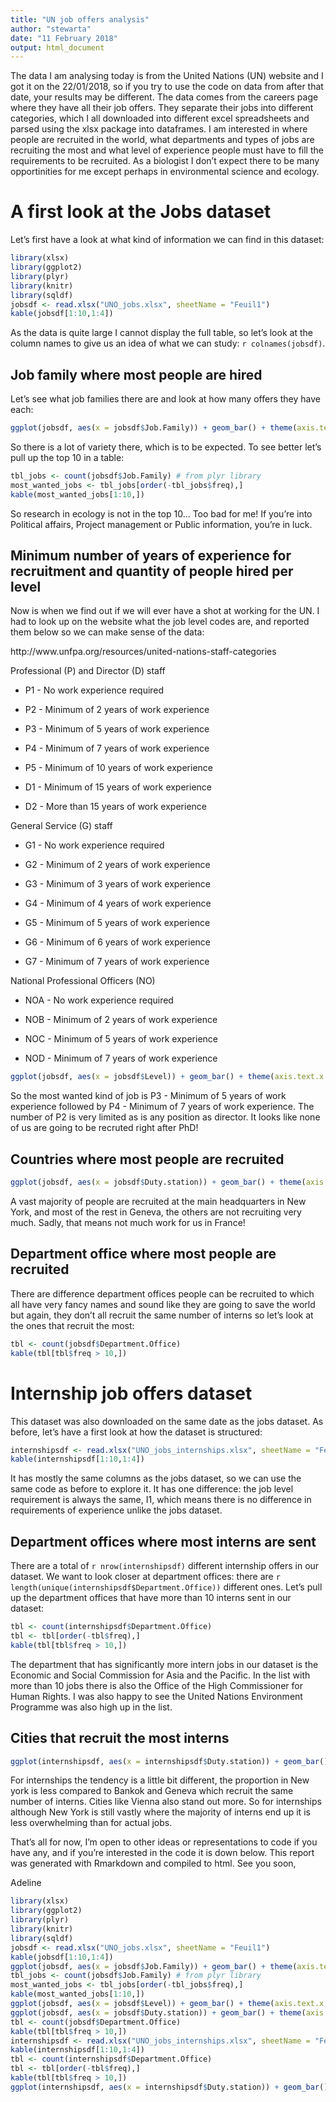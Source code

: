 ```yaml
---
title: "UN job offers analysis"
author: "stewarta"
date: "11 February 2018"
output: html_document
---
```


The data I am analysing today is from the United Nations (UN) website and I got it on the 22/01/2018, so if you try to use the code on data from after that date, your results may be different. The data comes from the careers page where they have all their job offers. They separate their jobs into different categories, which I all downloaded into different excel spreadsheets and parsed using the xlsx package into dataframes. I am interested in where people are recruited in the world, what departments and types of jobs are recruiting the most and what level of experience people must have to fill the requirements to be recruited. As a biologist I don't expect there to be many opportinities for me except perhaps in environmental science and ecology. 

# A first look at the Jobs dataset

Let's first have a look at what kind of information we can find in this dataset:

```r
library(xlsx)
library(ggplot2)
library(plyr)
library(knitr)
library(sqldf)
jobsdf <- read.xlsx("UNO_jobs.xlsx", sheetName = "Feuil1")
kable(jobsdf[1:10,1:4])
```

As the data is quite large I cannot display the full table, so let's look at the column names to give us an idea of what we can study: `r colnames(jobsdf)`.

## Job family where most people are hired

Let's see what job families there are and look at how many offers they have each:

```r
ggplot(jobsdf, aes(x = jobsdf$Job.Family)) + geom_bar() + theme(axis.text.x  = element_text(angle=90, vjust=0, hjust = 1))
```

So there is a lot of variety there, which is to be expected. To see better let's pull up the top 10 in a table:

```r
tbl_jobs <- count(jobsdf$Job.Family) # from plyr library
most_wanted_jobs <- tbl_jobs[order(-tbl_jobs$freq),]
kable(most_wanted_jobs[1:10,])
```

So research in ecology is not in the top 10... Too bad for me! If you're into Political affairs, Project management or Public information, you're in luck.

## Minimum number of years of experience for recruitment and quantity of people hired per level

Now is when we find out if we will ever have a shot at working for the UN. I had to look up on the website what the job level codes are, and reported them below so we can make sense of the data:

http://www.unfpa.org/resources/united-nations-staff-categories

Professional  (P) and Director (D) staff

 - P1 - No work experience required

 - P2 - Minimum of 2 years of work experience

 - P3 - Minimum of 5 years of work experience

 - P4 - Minimum of 7 years of work experience

 - P5 - Minimum of 10 years of work experience

 - D1 - Minimum of 15 years of work experience

 - D2 - More than 15 years of work experience

General Service (G) staff

 - G1 - No work experience required

 - G2 - Minimum of 2 years of work experience

 - G3 - Minimum of 3 years of work experience

 - G4 - Minimum of 4 years of work experience

 - G5 - Minimum of 5 years of work experience

 - G6 - Minimum of 6 years of work experience

 - G7 - Minimum of 7 years of work experience

National Professional  Officers (NO)

 - NOA - No work experience required

 - NOB - Minimum of 2 years of work experience

 - NOC - Minimum of 5 years of work experience

 - NOD - Minimum of 7 years of work experience

```r
ggplot(jobsdf, aes(x = jobsdf$Level)) + geom_bar() + theme(axis.text.x  = element_text(angle=90, vjust=0, hjust = 1))
```

So the most wanted kind of job is P3 - Minimum of 5 years of work experience followed by P4 - Minimum of 7 years of work experience. The number of P2 is very limited as is any position as director. It looks like none of us are going to be recruted right after PhD!

## Countries where most people are recruited

```r
ggplot(jobsdf, aes(x = jobsdf$Duty.station)) + geom_bar() + theme(axis.text.x  = element_text(angle=90, vjust=0, hjust = 1))
```

A vast majority of people are recruited at the main headquarters in New York, and most of the rest in Geneva, the others are not recruiting very much. Sadly, that means not much work for us in France!
 
## Department office where most people are recruited 
 
There are difference department offices people can be recruited to which all have very fancy names and sound like they are going to save the world but again, they don't all recruit the same number of interns so let's look at the ones that recruit the most: 

```r
tbl <- count(jobsdf$Department.Office)
kable(tbl[tbl$freq > 10,])
```

# Internship job offers dataset

This dataset was also downloaded on the same date as the jobs dataset. As before, let's have a first look at how the dataset is structured:

```r
internshipsdf <- read.xlsx("UNO_jobs_internships.xlsx", sheetName = "Feuil1")
kable(internshipsdf[1:10,1:4])
```

It has mostly the same columns as the jobs dataset, so we can use the same code as before to explore it. It has one difference: the job level requirement is always the same, I1, which means there is no difference in requirements of experience unlike the jobs dataset.

## Department offices where most interns are sent

There are a total of `r nrow(internshipsdf)` different internship offers in our dataset. We want to look closer at department offices: there are `r length(unique(internshipsdf$Department.Office))` different ones. Let's pull up the department offices that have more than 10 interns sent in our dataset:

```r
tbl <- count(internshipsdf$Department.Office)
tbl <- tbl[order(-tbl$freq),]
kable(tbl[tbl$freq > 10,])
```

The department that has significantly more intern jobs in our dataset is the Economic and Social Commission for Asia and the Pacific.  In the list with more than 10 jobs there is also the Office of the High Commissioner for Human Rights. I was also happy to see the United Nations Environment Programme was also high up in the list.

## Cities that recruit the most interns

```r
ggplot(internshipsdf, aes(x = internshipsdf$Duty.station)) + geom_bar() + theme(axis.text.x  = element_text(angle=90, vjust=0, hjust = 1))
```

For internships the tendency is a little bit different, the proportion in New york is less compared to Bankok and Geneva which recruit the same number of interns. Cities like Vienna also stand out more. So for internships although New York is still vastly where the majority of interns end up it is less overwhelming than for actual jobs.

That's all for now, I'm open to other ideas or representations to code if you have any, and if you're interested in the code it is down below. This report was generated with Rmarkdown and compiled to html. See you soon,

Adeline

```r
library(xlsx)
library(ggplot2)
library(plyr)
library(knitr)
library(sqldf)
jobsdf <- read.xlsx("UNO_jobs.xlsx", sheetName = "Feuil1")
kable(jobsdf[1:10,1:4])
ggplot(jobsdf, aes(x = jobsdf$Job.Family)) + geom_bar() + theme(axis.text.x  = element_text(angle=90, vjust=0, hjust = 1))
tbl_jobs <- count(jobsdf$Job.Family) # from plyr library
most_wanted_jobs <- tbl_jobs[order(-tbl_jobs$freq),]
kable(most_wanted_jobs[1:10,])
ggplot(jobsdf, aes(x = jobsdf$Level)) + geom_bar() + theme(axis.text.x  = element_text(angle=90, vjust=0, hjust = 1))
ggplot(jobsdf, aes(x = jobsdf$Duty.station)) + geom_bar() + theme(axis.text.x  = element_text(angle=90, vjust=0, hjust = 1))
tbl <- count(jobsdf$Department.Office)
kable(tbl[tbl$freq > 10,])
internshipsdf <- read.xlsx("UNO_jobs_internships.xlsx", sheetName = "Feuil1")
kable(internshipsdf[1:10,1:4])
tbl <- count(internshipsdf$Department.Office)
tbl <- tbl[order(-tbl$freq),]
kable(tbl[tbl$freq > 10,])
ggplot(internshipsdf, aes(x = internshipsdf$Duty.station)) + geom_bar() + theme(axis.text.x  = element_text(angle=90, vjust=0, hjust = 1))
```